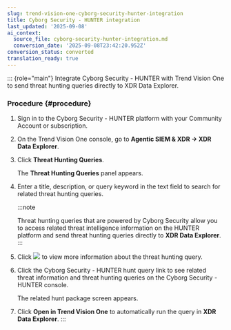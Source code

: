 ```yaml
---
slug: trend-vision-one-cyborg-security-hunter-integration
title: Cyborg Security - HUNTER integration
last_updated: '2025-09-08'
ai_context:
  source_file: cyborg-security-hunter-integration.md
  conversion_date: '2025-09-08T23:42:20.952Z'
conversion_status: converted
translation_ready: true
---
```


::: {role="main"}
Integrate Cyborg Security - HUNTER with Trend Vision One to send threat hunting queries directly to XDR Data Explorer.

### Procedure {#procedure}

1.  Sign in to the Cyborg Security - HUNTER platform with your Community Account or subscription.

2.  On the Trend Vision One console, go to **Agentic SIEM & XDR → XDR Data Explorer**.

3.  Click **Threat Hunting Queries**.

    The **Threat Hunting Queries** panel appears.

4.  Enter a title, description, or query keyword in the text field to search for related threat hunting queries.

    :::note

    Threat hunting queries that are powered by Cyborg Security allow you to access related threat intelligence information on the HUNTER platform and send threat hunting queries directly to **XDR Data Explorer**.
    :::

5.  Click ![](/images/expandIcon=GUID-20231214145353.webp) to view more information about the threat hunting query.

6.  Click the Cyborg Security - HUNTER hunt query link to see related threat information and threat hunting queries on the Cyborg Security - HUNTER console.

    The related hunt package screen appears.

7.  Click **Open in Trend Vision One** to automatically run the query in **XDR Data Explorer**.
:::
